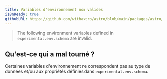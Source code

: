 ```yaml
---
title: Variables d'environnement non valides
i18nReady: true
githubURL: https://github.com/withastro/astro/blob/main/packages/astro/src/core/errors/errors-data.ts
---
```


> The following environment variables defined in `experimental.env.schema` are invalid.

## Qu'est-ce qui a mal tourné ?
Certaines variables d'environnement ne correspondent pas au type de données et/ou aux propriétés définies dans `experimental.env.schema`.
